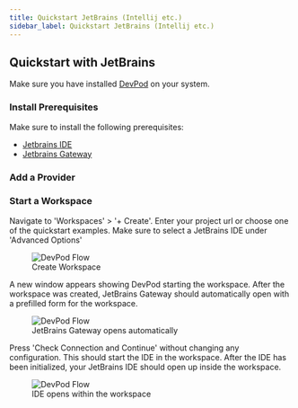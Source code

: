 ```yaml
---
title: Quickstart JetBrains (Intellij etc.)
sidebar_label: Quickstart JetBrains (Intellij etc.)
---
```



## Quickstart with JetBrains

Make sure you have installed [DevPod](./install.mdx) on your system.

### Install Prerequisites

Make sure to install the following prerequisites:
* [Jetbrains IDE](https://www.jetbrains.com/)
* [Jetbrains Gateway](https://www.jetbrains.com/remote-development/gateway/)

### Add a Provider

<AddProvider />

### Start a Workspace

Navigate to 'Workspaces' > '+ Create'. Enter your project url or choose one of the quickstart examples. Make sure to select a JetBrains IDE under 'Advanced Options'

<figure>
  <img src="/docs/media/create-workspace-jetbrains.png" alt="DevPod Flow" />
  <figcaption>Create Workspace</figcaption>
</figure>


<CreateWorkspace ide="VSCode" />

A new window appears showing DevPod starting the workspace. After the workspace was created, JetBrains Gateway should automatically open with a prefilled form for the workspace.

<figure>
  <img src="/docs/media/create-workspace-jetbrains-2.png" alt="DevPod Flow" />
  <figcaption>JetBrains Gateway opens automatically</figcaption>
</figure>

Press 'Check Connection and Continue' without changing any configuration. This should start the IDE in the workspace. After the IDE has been initialized, your JetBrains IDE should open up inside the workspace.

<figure>
  <img src="/docs/media/create-workspace-jetbrains-3.png" alt="DevPod Flow" />
  <figcaption>IDE opens within the workspace</figcaption>
</figure>

